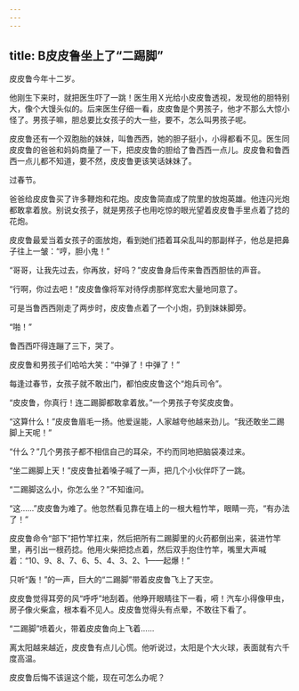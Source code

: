 ```yaml
---
---
---
```

title: B皮皮鲁坐上了“二踢脚”
---



皮皮鲁今年十二岁。

他刚生下来时，就把医生吓了一跳！医生用Ｘ光给小皮皮鲁透视，发现他的胆特别大，像个大馒头似的。后来医生仔细一看，皮皮鲁是个男孩子，他才不那么大惊小怪了。男孩子嘛，胆总要比女孩子的大一些，要不，怎么叫男孩子呢。

皮皮鲁还有一个双胞胎的妹妹，叫鲁西西，她的胆子挺小，小得都看不见。医生同皮皮鲁的爸爸和妈妈商量了一下，把皮皮鲁的胆给了鲁西西一点儿。皮皮鲁和鲁西西一点儿都不知道，要不然，皮皮鲁更该笑话妹妹了。

过春节。

爸爸给皮皮鲁买了许多鞭炮和花炮。皮皮鲁简直成了院里的放炮英雄。他连闪光炮都敢拿着放。别说女孩子，就是男孩子也用吃惊的眼光望着皮皮鲁手里点着了捻的花炮。

皮皮鲁最爱当着女孩子的面放炮，看到她们捂着耳朵乱叫的那副样子，他总是把鼻子往上一皱：“哼，胆小鬼！”

“哥哥，让我先过去，你再放，好吗？”皮皮鲁身后传来鲁西西胆怯的声音。

“行啊，你过去吧！”皮皮鲁像将军对待俘虏那样宽宏大量地同意了。

可是当鲁西西刚走了两步时，皮皮鲁点着了一个小炮，扔到妹妹脚旁。

“啪！”

鲁西西吓得连蹦了三下，哭了。

皮皮鲁和男孩子们哈哈大笑：“中弹了！中弹了！”

每逢过春节，女孩子就不敢出门，都怕皮皮鲁这个“炮兵司令”。

“皮皮鲁，你真行！连二踢脚都敢拿着放。”一个男孩子夸奖皮皮鲁。

“这算什么！”皮皮鲁眉毛一扬。他爱逞能，人家越夸他越来劲儿。“我还敢坐二踢脚上天呢！”

“什么？”几个男孩子都不相信自己的耳朵，不约而同地把脑袋凑过来。

“坐二踢脚上天！”皮皮鲁扯着嗓子喊了一声，把几个小伙伴吓了一跳。

“二踢脚这么小，你怎么坐？”不知谁问。

“这……”皮皮鲁为难了。他忽然看见靠在墙上的一根大粗竹竿，眼睛一亮，“有办法了！”

皮皮鲁命令“部下”把竹竿扛来，然后把所有二踢脚里的火药都倒出来，装进竹竿里，再引出一根药捻。他用火柴把捻点着，然后双手抱住竹竿，嘴里大声喊着：“10、9、8、7、6、5、4、3、2、1——起爆！”

只听“轰！”的一声，巨大的“二踢脚”带着皮皮鲁飞上了天空。

皮皮鲁觉得耳旁的风“呼呼”地刮着。他睁开眼睛往下一看，嗬！汽车小得像甲虫，房子像火柴盒，根本看不见人。皮皮鲁觉得头有点晕，不敢往下看了。

“二踢脚”喷着火，带着皮皮鲁向上飞着……

离太阳越来越近，皮皮鲁有点儿心慌。他听说过，太阳是个大火球，表面就有六千度高温。

皮皮鲁后悔不该逞这个能，现在可怎么办呢？